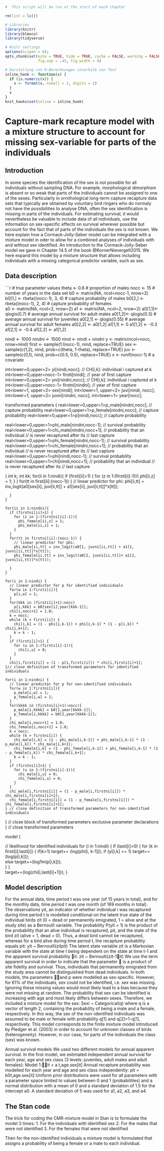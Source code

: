 ```r
#  This script will be run at the start of each chapter

rm(list = ls())

# Libraries
library(knitr)
library(blmeco)
library(tidyverse)

# Knitr settings 
options(scipen = 6);
opts_chunk$set(echo = TRUE, hide = TRUE, cache = FALSE, warning = FALSE, message = FALSE,
               fig.asp = .45, fig.width = 8)

# Darstellung von R-Berechnungen innerhalb von Text
inline_hook <- function(x) {
  if (is.numeric(x)) {
    x <- format(x, nsmall = 2, digits = 2)
  }
  x
}
knit_hooks$set(inline = inline_hook)
```


# Capture-mark recapture model with a mixture structure to account for missing sex-variable for parts of the individuals  {#cjs_with_mix}
## Introduction

In some species the identification of the sex is not possible for all individuals without sampling DNA. For example, morphological dimorphism is absent or so weak that parts of the individuals cannot be assigned to one of the sexes. Particularly in ornithological long-term capture recapture data sets that typically are obtained by voluntary bird ringers who do normaly not have the possibilities to analyse DNA, often the sex identification is missing in parts of the individuals. For estimating survival, it would nevertheless be valuable to include data of all individuals, use the information on sex-specific effects on survival wherever possible but account for the fact that of parts of the individuals the sex is not known. We here explain how a Cormack-Jolly-Seber model can be integrated with a mixture model in oder to allow for a combined analyses of individuals with and without sex identified. 
An introduction to the Cormack-Jolly-Seber model we gave in Chapter 14.5 of the book @KornerNievergelt2015. We here expand this model by a mixture structure that allows including individuals with a missing categorical predictor variable, such as sex.


## Data description
```r
# true parameter values
theta  <- 0.6 # proportion of males
nocc <- 15    # number of years in the data set
b0 <- matrix(NA, ncol=nocc-1, nrow=2)
b0[1,] <- rbeta((nocc-1), 3, 4) # capture probability of males
b0[2,] <- rbeta((nocc-1), 2, 4) # capture probability of females  
a0 <- matrix(NA, ncol=2, nrow=2)
a1 <- matrix(NA, ncol=2, nrow=2)
a0[1,1]<- qlogis(0.7) # average annual survival for adult males
a0[1,2]<- qlogis(0.3) # average annual survival for juveniles
a0[2,1] <- qlogis(0.55) # average annual survival for adult females
a0[2,2] <- a0[1,2]
a1[1,1] <- 0
a1[1,2] <- -0.3
a1[2,1] <- -0.4
a1[2,2] <- a1[1,2]

nindi <- 1000
nindni <- 1500
nind <- nindi + nindni
y <- matrix(ncol=nocc, nrow=nind)
first <- sample(1:(nocc-1), nind, replace=TRUE)
sex <- sample(c(1,2), nind, prob=c(theta, 1-theta), replace=TRUE)
juv <- sample(c(0,1), nind, prob=c(0.5, 0.5), replace=TRUE)
x <- runif(nocc-1)                   # a covariate 


  int<lower=0,upper=2> yi[nindi,nocc];         // CH[i,k]: individual i captured at k
  int<lower=0,upper=nocc-1> firsti[nindi];      // year of first capture
  int<lower=0,upper=2> yni[nindni,nocc];       // CH[i,k]: individual i captured at k
  int<lower=0,upper=nocc-1> firstni[nindni];    // year of first capture
  int<lower=1, upper=2> sex[nindi];
  int<lower=1, upper=2> juvi[nindi, nocc];
  int<lower=1, upper=2> juvni[nindni, nocc];
  int<lower=1> year[nocc];



transformed parameters {
  real<lower=0,upper=1>p_male[nindni,nocc];         // capture probability
  real<lower=0,upper=1>p_female[nindni,nocc];       // capture probability
  real<lower=0,upper=1>p[nindi,nocc];               // capture probability

  real<lower=0,upper=1>phi_male[nindni,nocc-1];   // survival probability
  real<lower=0,upper=1>chi_male[nindni,nocc+1];   // probability that an individual 
                                                  // is never recaptured after its
                                                  // last capture
  real<lower=0,upper=1>phi_female[nindni,nocc-1]; // survival probability
  real<lower=0,upper=1>chi_female[nindni,nocc+1]; // probability that an individual 
                                                  // is never recaptured after its
                                                   // last capture
  real<lower=0,upper=1>phi[nindi,nocc-1];   // survival probability
  real<lower=0,upper=1>chi[nindi,nocc+1];   // probability that an individual 
                                            // is never recaptured after its
                                            // last capture

  {
    int k; 
    int kk; 
    for(ii in 1:nindi){
      if (firsti[ii]>1) {
        for (z in 1:(firsti[ii]-1)){
          phi[ii,z] = 1;
        }
      }
      for(tt in firsti[ii]:(nocc-1)) {
        // linear predictor for phi:
        phi[ii,tt] = inv_logit(a0[sex[ii], juvi[ii,tt]] + a1[sex[ii], juvi[ii,tt]]*x[tt]); 

      }
    }

    for(ii in 1:nindni){
      if (firstni[ii]>1) {
        for (z in 1:(firstni[ii]-1)){
          phi_female[ii,z] = 1;
          phi_male[ii,z] = 1;
        }
      }
      for(tt in firstni[ii]:(nocc-1)) {
        // linear predictor for phi:
        phi_male[ii,tt] = inv_logit(a0[1, juvni[ii,tt]] + a1[1, juvni[ii,tt]]*x[tt]); 
        phi_female[ii,tt] = inv_logit(a0[2, juvni[ii,tt]]+ a1[2, juvni[ii,tt]]*x[tt]);

      }
    }
    
    for(i in 1:nindi) {
      // linear predictor for p for identified individuals
      for(w in 1:firsti[i]){
        p[i,w] = 1;
      }
      for(kkk in (firsti[i]+1):nocc)
        p[i,kkk] = b0[sex[i],year[kkk-1]];  
      chi[i,nocc+1] = 1.0;              
      k = nocc;
      while (k > firsti[i]) {
        chi[i,k] = (1 - phi[i,k-1]) + phi[i,k-1] * (1 - p[i,k]) * chi[i,k+1]; 
        k = k - 1;
      }
      if (firsti[i]>1) {
        for (u in 1:(firsti[i]-1)){
          chi[i,u] = 0;
        }
      }
      chi[i,firsti[i]] = (1 - p[i,firsti[i]]) * chi[i,firsti[i]+1];
    }// close definition of transformed parameters for identified individuals

    for(i in 1:nindni) {
      // linear predictor for p for non-identified individuals
      for(w in 1:firstni[i]){
        p_male[i,w] = 1;
        p_female[i,w] = 1;
      }
      for(kkkk in (firstni[i]+1):nocc){
        p_male[i,kkkk] = b0[1,year[kkkk-1]];  
        p_female[i,kkkk] = b0[2,year[kkkk-1]];
      }
      chi_male[i,nocc+1] = 1.0; 
      chi_female[i,nocc+1] = 1.0; 
      k = nocc;
      while (k > firstni[i]) {
        chi_male[i,k] = (1 - phi_male[i,k-1]) + phi_male[i,k-1] * (1 - p_male[i,k]) * chi_male[i,k+1]; 
        chi_female[i,k] = (1 - phi_female[i,k-1]) + phi_female[i,k-1] * (1 - p_female[i,k]) * chi_female[i,k+1]; 
        k = k - 1;
      }
      if (firstni[i]>1) {
        for (u in 1:(firstni[i]-1)){
          chi_male[i,u] = 0;
          chi_female[i,u] = 0;
        }
      }
      chi_male[i,firstni[i]] = (1 - p_male[i,firstni[i]]) * chi_male[i,firstni[i]+1];
      chi_female[i,firstni[i]] = (1 - p_female[i,firstni[i]]) * chi_female[i,firstni[i]+1];
    } // close definition of transformed parameters for non-identified individuals

    
  }  // close block of transformed parameters exclusive parameter declarations
}    // close transformed parameters

model {

  // likelihood for identified individuals
  for (i in 1:nindi) {
    if (lasti[i]>0) {
      for (k in firsti[i]:lasti[i]) {
        if(k>1) target+= (log(phi[i, k-1])); 
        if (yi[i,k] == 1) target+=(log(p[i,k]));   
        else target+=(log1m(p[i,k]));  
      }
    }  
    target+=(log(chi[i,lasti[i]+1]));
  }



## Model description 

For the annual data, time period t was one year (of 15 years in total), and for the monthly data, time period t was one month (of 169 months in total).  
The observations yit, an indicator of whether individual i was recaptured during time period t is modelled conditional on the latent true state of the individual birds zit (0 = dead or permanently emigrated, 1 = alive and at the study site) as a Bernoulli variable. The probability P(yit = 1) is the product of the probability that an alive individual is recaptured, pit, and the state of the bird zit (alive = 1, dead = 0). Thus, a dead bird cannot be recaptured, whereas for a bird alive during time period t, the recapture probability equals pit:
yit ~ Bernoulli(zitpit)
The latent state variable zit is a Markovian variable with the state at time t being dependent on the state at time t-1 and the apparent survival probability it:
zit ~ Bernoulli(zit-1it)
We use the term apparent survival in order to indicate that the parameter   is a product of site fidelity and survival. Thus, individuals that permanently emigrated from the study area cannot be distinguished from dead individuals.
In both models, the parameters and p were modelled as sex-specific. However, for 61% of the individuals, sex could not be identified, i.e. sex was missing. Ignoring these missing values would most likely lead to a bias because they were not missing at random. The probability that sex can be identified is increasing with age and most likely differs between sexes. Therefore, we included a mixture model for the sex:
Sexi ~ Categorical(q)
where q is a vector of length 2, containing the probability of being a male and a female, respectively. In this way, the sex of the non-identified individuals was assumed to be male or female with probability q[1] and q[2]=1-q[1], respectively. This model corresponds to the finite mixture model introduced by Pledger et al. (2003) in order to account for unknown classes of birds (heterogeneity).  However, in our case, for parts of the individuals the class (sex) was known.

Annual survival models
We used two different models for annual apparent survival. In the first model, we estimated independent annual survival for each year, age and sex class (3 levels: juveniles, adult males and adult females):
Model 1:it = a t,age.sex[it]
Annual recapture probability was modelled for each year and age and sex class independently:
 pit = b0t,age.sex[it]
Uniform prior distributions were used for all parameters with a parameter space limited to values between 0 and 1 (probabilities) and a normal distribution with a mean of 0 and a standard deviation of 1.5 for the intercept a0. A standard deviation of 5 was used for a1, a2, a3, and a4.



## The Stan code
The trick for coding the CMR-mixture model in Stan is to formulate the model 3 times:
1. For the individuals with identified sex
2. For the males that were not identified
3. For the females that were not identified

Then for the non-identified individuals a mixture model is formulated that assigns a probability of being a female or a male to each individual.










